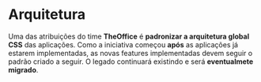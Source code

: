 
<Meta title="External Pages/Arquitetura" />

# Arquitetura

Uma das atribuições do time **TheOffice** é **padronizar a arquitetura global CSS** das aplicações. Como a iniciativa começou **após**
as aplicações já estarem implementadas, as novas features implementadas devem seguir o padrão criado a seguir. O legado continuará
existindo e será **eventualmete migrado**.

